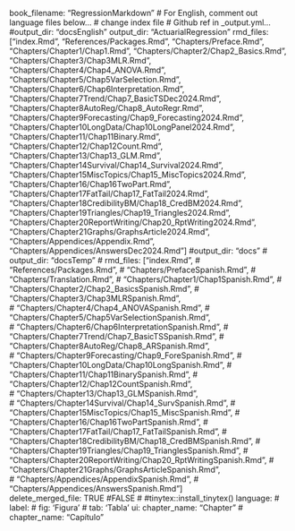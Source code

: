 book_filename: "RegressionMarkdown"
# For English, comment out language files below...
#              change index file
#              Github ref in _output.yml...
#output_dir: "docsEnglish"
output_dir: "ActuarialRegression"
rmd_files: ["index.Rmd",
           "References/Packages.Rmd",
           "Chapters/Preface.Rmd",
           "Chapters/Chapter1/Chap1.Rmd",
           "Chapters/Chapter2/Chap2_Basics.Rmd",
            "Chapters/Chapter3/Chap3MLR.Rmd",
            "Chapters/Chapter4/Chap4_ANOVA.Rmd",
            "Chapters/Chapter5/Chap5VarSelection.Rmd",
            "Chapters/Chapter6/Chap6Interpretation.Rmd",
            "Chapters/Chapter7Trend/Chap7_BasicTSDec2024.Rmd",
             "Chapters/Chapter8AutoReg/Chap8_AutoRegr.Rmd",
            "Chapters/Chapter9Forecasting/Chap9_Forecasting2024.Rmd",
             "Chapters/Chapter10LongData/Chap10LongPanel2024.Rmd",
            "Chapters/Chapter11/Chap11Binary.Rmd",
             "Chapters/Chapter12/Chap12Count.Rmd",
             "Chapters/Chapter13/Chap13_GLM.Rmd",
             "Chapters/Chapter14Survival/Chap14_Survival2024.Rmd",
             "Chapters/Chapter15MiscTopics/Chap15_MiscTopics2024.Rmd",
             "Chapters/Chapter16/Chap16TwoPart.Rmd",
             "Chapters/Chapter17FatTail/Chap17_FatTail2024.Rmd",
             "Chapters/Chapter18CredibilityBM/Chap18_CredBM2024.Rmd",
             "Chapters/Chapter19Triangles/Chap19_Triangles2024.Rmd",
             "Chapters/Chapter20ReportWriting/Chap20_RptWriting2024.Rmd",
             "Chapters/Chapter21Graphs/GraphsArticle2024.Rmd",
             "Chapters/Appendices/Appendix.Rmd",
             "Chapters/Appendices/AnswersDec2024.Rmd"]
#output_dir: "docs"
# output_dir: "docsTemp"
# rmd_files: ["index.Rmd",
#             "References/Packages.Rmd",
#             "Chapters/PrefaceSpanish.Rmd",
#             "Chapters/Translation.Rmd",
#             "Chapters/Chapter1/Chap1Spanish.Rmd",
#            "Chapters/Chapter2/Chap2_BasicsSpanish.Rmd",
#              "Chapters/Chapter3/Chap3MLRSpanish.Rmd",    
            # "Chapters/Chapter4/Chap4_ANOVASpanish.Rmd",
            # "Chapters/Chapter5/Chap5VarSelectionSpanish.Rmd",   
            # "Chapters/Chapter6/Chap6InterpretationSpanish.Rmd", 
            # "Chapters/Chapter7Trend/Chap7_BasicTSSpanish.Rmd",
            # "Chapters/Chapter8AutoReg/Chap8_ARSpanish.Rmd",   
            # "Chapters/Chapter9Forecasting/Chap9_ForeSpanish.Rmd",
            # "Chapters/Chapter10LongData/Chap10LongSpanish.Rmd",
            # "Chapters/Chapter11/Chap11BinarySpanish.Rmd", 
            # "Chapters/Chapter12/Chap12CountSpanish.Rmd",  
            # "Chapters/Chapter13/Chap13_GLMSpanish.Rmd",   
            # "Chapters/Chapter14Survival/Chap14_SurvSpanish.Rmd",
            # "Chapters/Chapter15MiscTopics/Chap15_MiscSpanish.Rmd",
            # "Chapters/Chapter16/Chap16TwoPartSpanish.Rmd",
            # "Chapters/Chapter17FatTail/Chap17_FatTailSpanish.Rmd",
            # "Chapters/Chapter18CredibilityBM/Chap18_CredBMSpanish.Rmd",
            # "Chapters/Chapter19Triangles/Chap19_TrianglesSpanish.Rmd",
            # "Chapters/Chapter20ReportWriting/Chap20_RptWritingSpanish.Rmd",
            # "Chapters/Chapter21Graphs/GraphsArticleSpanish.Rmd",   
            # "Chapters/Appendices/AppendixSpanish.Rmd", 
#            "Chapters/Appendices/AnswersSpanish.Rmd"]   
delete_merged_file: TRUE #FALSE
# #tinytex::install_tinytex()
language:
  # label:
  #   fig: 'Figura '
  #   tab: 'Tabla '
  ui:
    chapter_name: "Chapter "
#    chapter_name: "Capítulo "

